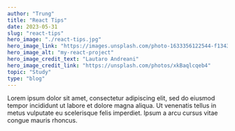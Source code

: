 ```yaml
---
author: "Trung"
title: "React Tips"
date: 2023-05-31
slug: "react-tips"
hero_image: "./react-tips.jpg"
hero_image_link: "https://images.unsplash.com/photo-1633356122544-f134324a6cee?ixlib=rb-4.0.3&ixid=M3wxMjA3fDB8MHxwaG90by1wYWdlfHx8fGVufDB8fHx8fA%3D%3D&auto=format&fit=crop&w=1170&q=80"
hero_image_alt: "my-react-project"
hero_image_credit_text: "Lautaro Andreani"
hero_image_credit_link: "https://unsplash.com/photos/xkBaqlcqeb4"
topic: "Study"
type: "blog"
---
```


Lorem ipsum dolor sit amet, consectetur adipiscing elit, sed do eiusmod tempor incididunt ut labore et dolore magna aliqua. Ut venenatis tellus in metus vulputate eu scelerisque felis imperdiet. Ipsum a arcu cursus vitae congue mauris rhoncus.